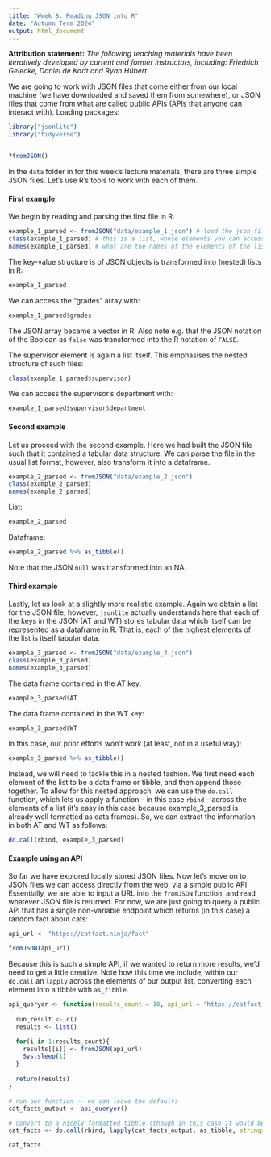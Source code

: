 ```yaml
---
title: "Week 8: Reading JSON into R"
date: "Autumn Term 2024"
output: html_document
---
```


**Attribution statement:** _The following teaching materials have been iteratively developed by current and former instructors, including: Friedrich Geiecke, Daniel de Kadt and Ryan Hübert._

We are going to work with JSON files that come either from our local machine (we have downloaded and saved them from somewhere), or JSON files that come from what are called public APIs (APIs that anyone can interact with). Loading packages:

```r
library("jsonlite")
library("tidyverse")


?fromJSON()
```


In the `data` folder in for this week's lecture materials, there are three simple JSON files. Let's use R's tools to work with each of them.

#### First example

We begin by reading and parsing the first file in R.

```r
example_1_parsed <- fromJSON("data/example_1.json") # load the json file
class(example_1_parsed) # this is a list, whose elements you can access with `$`
names(example_1_parsed) # what are the names of the elements of the list?


```

The key-value structure is of JSON objects is transformed into (nested) lists in R:

```r
example_1_parsed
```

We can access the "grades" array with:

```r
example_1_parsed$grades
```

The JSON array became a vector in R. Also note e.g. that the JSON notation of the Boolean as `false` was transformed into the R notation of `FALSE`.

The supervisor element is again a list itself. This emphasises the nested structure of such files:

```r
class(example_1_parsed$supervisor)
```

We can access the supervisor's department with:

```r
example_1_parsed$supervisor$department
```

#### Second example

Let us proceed with the second example. Here we had built the JSON file such that it contained a tabular data structure. We can parse the file in the usual list format, however, also transform it into a dataframe.

```r
example_2_parsed <- fromJSON("data/example_2.json")
class(example_2_parsed)
names(example_2_parsed)
```

List:

```r
example_2_parsed
```

Dataframe:

```r
example_2_parsed %>% as_tibble()
```

Note that the JSON `null` was transformed into an NA.

#### Third example

Lastly, let us look at a slightly more realistic example. Again we obtain a list for the JSON file, however, `jsonlite` actually understands here that each of the keys in the JSON (AT and WT) stores tabular data which itself can be represented as a dataframe in R. That is, each of the highest elements of the list is itself tabular data. 

```r
example_3_parsed <- fromJSON("data/example_3.json")
class(example_3_parsed)
names(example_3_parsed)
```

The data frame contained in the AT key:

```r
example_3_parsed$AT
```

The data frame contained in the WT key:

```r
example_3_parsed$WT
```

In this case, our prior efforts won't work (at least, not in a useful way):

```r
example_3_parsed %>% as_tibble()
```

Instead, we will need to tackle this in a nested fashion. We first need each element of the list to be a data frame or tibble, and then append those  together. To allow for this nested approach, we can use the `do.call` function, which lets us apply a function -- in this case `rbind` -- across the elements of a list (it's easy in this case because example_3_parsed is already well formatted as data frames). So, we can extract the information in both AT and WT as follows:

```r
do.call(rbind, example_3_parsed)
```

#### Example using an API

So far we have explored locally stored JSON files. Now let's move on to JSON files we can access directly from the web, via a simple public API. Essentially, we are able to input a URL into the `fromJSON` function, and read whatever JSON file is returned. For now, we are just going to query a public API that has a single non-variable endpoint which returns (in this case) a random fact about cats:  

```r
api_url <- "https://catfact.ninja/fact"

fromJSON(api_url)
```

Because this is such a simple API, if we wanted to return more results, we'd need to get a little creative. Note how this time we include, within our `do.call` an `lapply` across the elements of our output list, converting each element into a tibble with `as_tibble`. 

```r
api_queryer <- function(results_count = 10, api_url = "https://catfact.ninja/fact"){
  
  run_result <- c()
  results <- list()

  for(i in 1:results_count){
    results[[i]] <- fromJSON(api_url)  
    Sys.sleep(1)
  }
  
  return(results)
}

# run our function -- we can leave the defaults
cat_facts_output <- api_queryer()

# convert to a nicely formatted tibble (though in this case it would be ideal if it were a kibble -- this is a cat joke):
cat_facts <- do.call(rbind, lapply(cat_facts_output, as_tibble, stringsAsFactors = FALSE))

cat_facts
```
